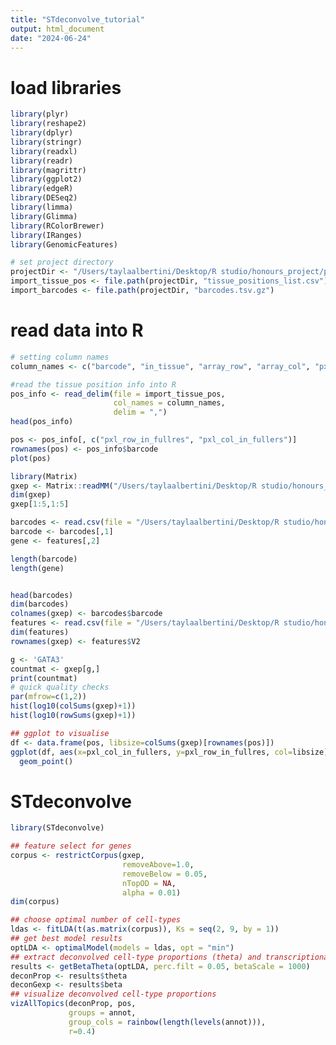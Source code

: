 ```yaml
---
title: "STdeconvolve_tutorial"
output: html_document
date: "2024-06-24"
---
```


# load libraries
```r
library(plyr)
library(reshape2)
library(dplyr)
library(stringr)
library(readxl)
library(readr)
library(magrittr)
library(ggplot2)
library(edgeR)
library(DESeq2)
library(limma)
library(Glimma)
library(RColorBrewer)
library(IRanges)
library(GenomicFeatures)

# set project directory 
projectDir <- "/Users/taylaalbertini/Desktop/R studio/honours_project/placenta_spatial_annotating/tutorial_rawData"
import_tissue_pos <- file.path(projectDir, "tissue_positions_list.csv")
import_barcodes <- file.path(projectDir, "barcodes.tsv.gz")
```

# read data into R
```r
# setting column names
column_names <- c("barcode", "in_tissue", "array_row", "array_col", "pxl_row_in_fullres", "pxl_col_in_fullers")

#read the tissue position info into R
pos_info <- read_delim(file = import_tissue_pos,
                       col_names = column_names,
                       delim = ",")
head(pos_info)

pos <- pos_info[, c("pxl_row_in_fullres", "pxl_col_in_fullers")]
rownames(pos) <- pos_info$barcode
plot(pos)

library(Matrix)
gxep <- Matrix::readMM("/Users/taylaalbertini/Desktop/R studio/honours_project/placenta_spatial_annotating/tutorial_rawData/matrix.mtx.gz")
dim(gxep)
gxep[1:5,1:5]

barcodes <- read.csv(file = "/Users/taylaalbertini/Desktop/R studio/honours_project/placenta_spatial_annotating/tutorial_rawData/barcodes.tsv.gz", sep = "\t", header = FALSE)
barcode <- barcodes[,1]
gene <- features[,2]

length(barcode)
length(gene)


head(barcodes)
dim(barcodes)
colnames(gxep) <- barcodes$barcode
features <- read.csv(file = "/Users/taylaalbertini/Desktop/R studio/honours_project/placenta_spatial_annotating/tutorial_rawData/features.tsv.gz", sep = "\t", header = FALSE)
dim(features)
rownames(gxep) <- features$V2

g <- 'GATA3'
countmat <- gxep[g,]
print(countmat)
# quick quality checks
par(mfrow=c(1,2))
hist(log10(colSums(gxep)+1))
hist(log10(rowSums(gxep)+1))

## ggplot to visualise 
df <- data.frame(pos, libsize=colSums(gxep)[rownames(pos)])
ggplot(df, aes(x=pxl_col_in_fullers, y=pxl_row_in_fullres, col=libsize)) +
  geom_point()
```

# STdeconvolve
```r
library(STdeconvolve)

## feature select for genes
corpus <- restrictCorpus(gxep, 
                         removeAbove=1.0, 
                         removeBelow = 0.05, 
                         nTopOD = NA, 
                         alpha = 0.01)
dim(corpus)

## choose optimal number of cell-types
ldas <- fitLDA(t(as.matrix(corpus)), Ks = seq(2, 9, by = 1))
## get best model results
optLDA <- optimalModel(models = ldas, opt = "min")
## extract deconvolved cell-type proportions (theta) and transcriptional profiles (beta)
results <- getBetaTheta(optLDA, perc.filt = 0.05, betaScale = 1000)
deconProp <- results$theta
deconGexp <- results$beta
## visualize deconvolved cell-type proportions
vizAllTopics(deconProp, pos,
             groups = annot, 
             group_cols = rainbow(length(levels(annot))),
             r=0.4)	  
```
